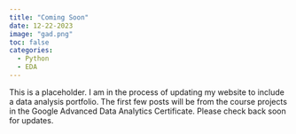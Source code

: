```yaml
---
title: "Coming Soon"
date: 12-22-2023
image: "gad.png"
toc: false
categories: 
  - Python
  - EDA
---
```


This is a placeholder. I am in the process of updating my website to include a data analysis portfolio. The first few posts will be from the course projects in the Google Advanced Data Analytics Certificate. Please check back soon for updates.